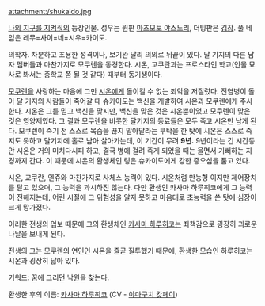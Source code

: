 attachment:/shukaido.jpg

[[나의 지구를 지켜줘]]의 등장인물. 성우는 원판 [[마츠모토 야스노리]], 더빙판은 [[김장]]. 풀 네임은 레무=사이=네=시우=카이도.

의학자. 차분하고 조용한 성격이나, 보기완 달리 의외로 뒤끝이 있다. 달 기지의 다른 남자 멤버들과 마찬가지로 모쿠렌을 동경한다.
시온, 교쿠란과는 프로스타인 학교(인물 묘사로 봐서는 중학교 쯤 될 것 같다) 때부터 동기생이다.

[[모쿠렌]]을 사랑하는 마음에 그만 [[시온]]에게 돌이킬 수 없는 죄악을 저질렀다.
전염병이 돌아 달 기지의 사람들이 죽어갈 때 슈카이도는 백신을 개발하여 시온과 모쿠렌에게 주사한다. 시온은 그를 믿고 백신을 맞지만, 백신을 맞은 것은 시온뿐이었고 모쿠렌이 맞은 것은 영양제였다. 그 결과 모쿠렌을 비롯한 달기지의 동료들은 모두 죽고 시온만 남게 된다. 모쿠렌이 죽기 전 스스로 목숨을 끊지 말아달라는 부탁을 한 탓에 시온은 스스로 죽지도 못하고 달기지에 홀로 남아 살아가는데, 이 기간이 무려 '''9년.''' 9년이라는 긴 시간동안 시온은 거의 미치다시피 하고, 결국 병에 걸려 죽게 되었을 때는 울면서 기뻐하는 지경까지 간다. 이 때문에 시온의 환생체인 링은 슈카이도에게 강한 증오심을 품고 있다.

시온, 교쿠란, 엔쥬와 마찬가지로 사체스 능력이 있다. 시온처럼 만능형 이지만 제어장치를 달고 있으며, 그 능력을 과시하진 않는다. 다만 환생인 카사마 하루히코에게 그 능력이 전해지는데, 어린 시절에 그 위험성을 알지 못하고 마음대로 초능력을 쓴 탓에 심장이 크게 망가졌다.

이러한 전생의 업보 때문에 그의 환생체인 [[카사마 하루히코]]는 죄책감으로 굉장히 괴로운 나날을 보내게 된다.

전생의 그는 모쿠렌의 연인인 시온을 줄곧 질투했기 때문에, 환생한 모습인 하루히코는 시온과 굉장히 닮아 있다.

키워드: 꿈에 그리던 낙원을 찾는다.

환생한 후의 이름: [[카사마 하루히코]] (CV - [[야마구치 캇페이]])
